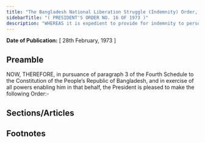 ```yaml
---
title: "The Bangladesh National Liberation Struggle (Indemnity) Order, 1973 (President's Order)"
sidebarTitle: "( PRESIDENT'S ORDER NO. 16 OF 1973 )"
description: "WHEREAS it is expedient to provide for indemnity to persons in the service of the Republic and to other persons in respect of act done in connection with the national liberation struggle, the maintenance or restoration of order;"
---
```


**Date of Publication:** [ 28th February, 1973 ]

## Preamble

NOW, THEREFORE, in pursuance of paragraph 3 of the Fourth Schedule to the Constitution of the People’s Republic of Bangladesh, and in exercise of all powers enabling him in that behalf, the President is pleased to make the following Order:-

## Sections/Articles

## Footnotes
